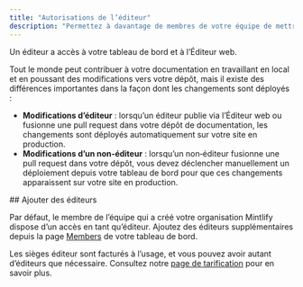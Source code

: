 ```yaml
---
title: "Autorisations de l’éditeur"
description: "Permettez à davantage de membres de votre équipe de mettre à jour votre documentation"
---
```


Un éditeur a accès à votre tableau de bord et à l’Éditeur web.

Tout le monde peut contribuer à votre documentation en travaillant en local et en poussant des modifications vers votre dépôt, mais il existe des différences importantes dans la façon dont les changements sont déployés :

* **Modifications d’éditeur** : lorsqu’un éditeur publie via l’Éditeur web ou fusionne une pull request dans votre dépôt de documentation, les changements sont déployés automatiquement sur votre site en production.
* **Modifications d’un non‑éditeur** : lorsqu’un non‑éditeur fusionne une pull request dans votre dépôt, vous devez déclencher manuellement un déploiement depuis votre tableau de bord pour que ces changements apparaissent sur votre site en production.



<div id="add-editors">
  ## Ajouter des éditeurs
</div>

Par défaut, le membre de l’équipe qui a créé votre organisation Mintlify dispose d’un accès en tant qu’éditeur. Ajoutez des éditeurs supplémentaires depuis la page [Members](https://dashboard.mintlify.com/settings/organization/members) de votre tableau de bord.

Les sièges éditeur sont facturés à l’usage, et vous pouvez avoir autant d’éditeurs que nécessaire. Consultez notre [page de tarification](https://mintlify.com/pricing) pour en savoir plus.
